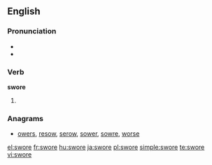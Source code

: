 ==English==

===Pronunciation===
* {{IPA|/'swoɻ/}}
* {{audio|En-us-swore.ogg|Audio (US)}}

===Verb===
'''swore'''

# {{simple past of|[[swear]]}}

<!-- this belogns on the page for "swear" ===Translations===
* Dutch: [[vloekte]], [[vloekten]]-->

===Anagrams===
* [[owers#English|owers]], [[resow#English|resow]], [[serow#English|serow]], [[sower#English|sower]], [[sowre#English|sowre]], [[worse#English|worse]]

[[el:swore]]
[[fr:swore]]
[[hu:swore]]
[[ja:swore]]
[[pl:swore]]
[[simple:swore]]
[[te:swore]]
[[vi:swore]]